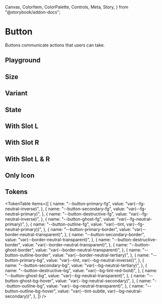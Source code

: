   Canvas,
  ColorItem,
  ColorPalette,
  Controls,
  Meta,
  Story,
} from "@storybook/addon-docs";




<Meta title="Button" of={ButtonStories} />

# Button

Buttons communicate actions that users can take.

<ThemeSelect />

## Playground

<Canvas layout="centered" of={ButtonStories.Default} sourceState="shown" />
<Controls />

## Size

<Canvas layout="centered" of={ButtonStories.Size} />

## Variant

<Canvas layout="centered" of={ButtonStories.Variant} />

## State

<Canvas layout="centered" of={ButtonStories.State} />

## With Slot L

<Canvas layout="centered" of={ButtonStories.WithSlotL} />

## With Slot R

<Canvas layout="centered" of={ButtonStories.WithSlotR} />

## With Slot L & R

<Canvas layout="centered" of={ButtonStories.WithSlotLR} />

## Only Icon

<Canvas layout="centered" of={ButtonStories.OnlyIcon} />

## Tokens

<TokenTable
  items={[
    {
      name: "--button-primary-fg",
      value: "var(--fg-neutral-inverse)",
    },
    {
      name: "--button-secondary-fg",
      value: "var(--fg-neutral-primary)",
    },
    {
      name: "--button-destructive-fg",
      value: "var(--fg-neutral-inverse)",
    },
    {
      name: "--button-ghost-fg",
      value: "var(--fg-neutral-primary)",
    },
    {
      name: "--button-outline-fg",
      value: "var(--tint, var(--fg-neutral-primary))",
    },
    {
      name: "--button-primary-border",
      value: "var(--border-neutral-transparent)",
    },
    {
      name: "--button-secondary-border",
      value: "var(--border-neutral-transparent)",
    },
    {
      name: "--button-destructive-border",
      value: "var(--border-neutral-transparent)",
    },
    {
      name: "--button-ghost-border",
      value: "var(--border-neutral-transparent)",
    },
    {
      name: "--button-outline-border",
      value: "var(--border-neutral-tertiary)",
    },
    {
      name: "--button-primary-bg",
      value: "var(--tint, var(--bg-neutral-inverse))",
    },
    {
      name: "--button-secondary-bg",
      value: "var(--bg-neutral-tertiary)",
    },
    {
      name: "--button-destructive-bg",
      value: "var(--bg-tint-red-bold)",
    },
    {
      name: "--button-ghost-bg",
      value: "var(--bg-neutral-transparent)",
    },
    {
      name: "--button-ghost-bg-hover",
      value: "var(--bg-neutral-secondary)",
    },
    {
      name: "--button-outline-bg",
      value: "var(--bg-neutral-transparent)",
    },
    {
      name: "--button-outline-bg-hover",
      value: "var(--tint-subtle, var(--bg-neutral-secondary))",
    },
  ]}
/>

<Toaster position="bottom-right" />
